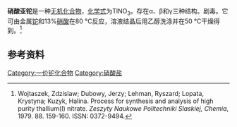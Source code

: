 {{chembox
| Reference = 
| Name = 硝酸亚铊
| ImageFileL1 = Tl+.svg
| ImageFileR1 =  Nitrat-Ion.svg
| ImageSize = 
| IUPACName = 
| OtherNames = 硝酸铊(I)
| Section1 = {{Chembox Identifiers
| CASNo = 10102-45-1
| CASNo_Ref = {{cascite|correct|CAS}}
| SMILES = [Tl+].[O-][N+](=O)[O-]
  }}
| Section2 = {{Chembox Properties
| Formula = TlNO<sub>3</sub>
| MolarMass = 266.39
| Appearance = 无色晶体<ref name=hxhg>《化学化工物性数据手册》（无机卷）. 刘光启等 主编. 化学工业出版社. P<sub>350</sub>. 表8.2.1 硝酸盐的物性总览.ISBN 7-5025-3591-8</ref>
| Density = 
| MeltingPt = 206.5℃
| BoilingPt = 430℃（分解）
| Solubility = 可溶
 }}
| Section3 = {{Chembox Hazards
| EUClass = 
| RPhases = 
| SPhases = 
| Autoignition = }}
}}

'''硝酸亚铊'''是一种[[无机化合物|无机化合物]]，[[化学式|化学式]]为TlNO<sub>3</sub>。存在α、β和γ三种结构。剧毒。它可由金属[[铊|铊]]和13%[[硝酸|硝酸]]在80 °C反应，溶液结晶后用乙醇洗涤并在50 °C干燥得到。<ref>Wojtaszek, Zdzislaw; Dubowy, Jerzy; Lehman, Ryszard; Lopata, Krystyna; Kuzyk, Halina. Process for synthesis and analysis of high purity thallium(I) nitrate{{pl}}. ''Zeszyty Naukowe Politechniki Slaskiej, Chemia'', 1979. 88. 159-160. ISSN: 0372-9494.</ref>

==参考资料==
{{reflist}}

{{硝酸盐}}
[[Category:一价铊化合物|Category:一价铊化合物]]
[[Category:硝酸盐|Category:硝酸盐]]
